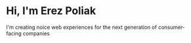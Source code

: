 
# Hi, I'm Erez Poliak

I'm creating noice web experiences for the next generation of consumer-facing companies
<Links/>
